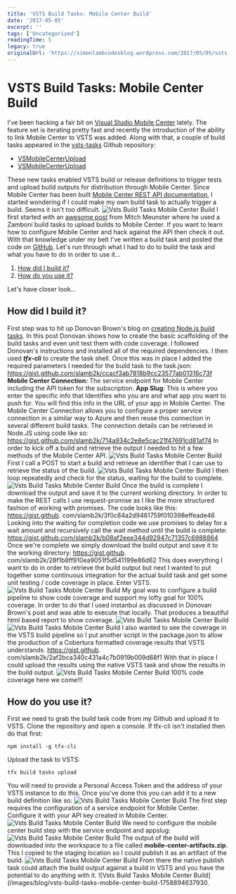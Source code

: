 ```yaml
---
title: 'VSTS Build Tasks: Mobile Center Build'
date: '2017-05-05'
excerpt: ''
tags: ['Uncategorized']
readingTime: 5
legacy: true
originalUrl: 'https://simonlambcodesblog.wordpress.com/2017/05/05/vsts-build-tasks-mobile-center-build/'
---
```


# VSTS Build Tasks: Mobile Center Build

I've been hacking a fair bit on [Visual Studio Mobile Center](https://www.visualstudio.com/vs/mobile-center/) lately. The feature set is iterating pretty fast and recently the introduction of the ability to link Mobile Center to VSTS was added. Along with that, a couple of build tasks appeared in the [vsts-tasks](https://github.com/Microsoft/vsts-tasks/tree/master/Tasks) Github repository:

- [VSMobileCenterUpload](https://github.com/Microsoft/vsts-tasks/tree/master/Tasks/VSMobileCenterTest)
- [VSMobileCenterUpload](https://github.com/Microsoft/vsts-tasks/tree/master/Tasks/VSMobileCenterTest)

These new tasks enabled VSTS build or release definitions to trigger tests and upload build outputs for distribution through Mobile Center. Since Mobile Center has been built [Mobile Center REST API documentation](https://docs.microsoft.com/en-us/mobile-center/api-docs/), I started wondering if I could make my own build task to actually trigger a build. Seems it isn't too difficult.
![Vsts Build Tasks Mobile Center Build](/images/blog/vsts-build-tasks-mobile-center-build-1758894633064.png) I first started with an [awesome post](https://mitchmuenster.wordpress.com/2016/11/16/using-mobile-center-preview-with-vsts/) from Mitch Meunster where he used a Zamboni build tasks to upload builds to Mobile Center.
If you want to learn how to configure Mobile Center and hack against the API then check it out. With that knowledge under my belt I've written a build task and posted the code on [GitHub](https://github.com/slamb2k/VSMobileCenterBuild). Let's run through what I had to do to build the task and what you have to do in order to use it...

1.  [How did I build it?](https://simonlambcodesblog.wordpress.com/2017/05/05/vsts-build-tasks-mobile-center-build/#howtobuild)
2.  [How do you use it?](https://simonlambcodesblog.wordpress.com/2017/05/05/vsts-build-tasks-mobile-center-build/#howtouse)

Let's have closer look...

## How did I build it?

First step was to hit up Donovan Brown's blog on [creating Node.js build tasks](http://donovanbrown.com/post/Writing-my-first-Nodejs-based-VSTS-Task). In this post Donovan shows how to create the basic scaffolding of the build tasks and even unit test them with code coverage. I followed Donovan's instructions and installed all of the required dependencies.
I then used _**tfx-cli**_ to create the task shell. Once this was in place I added the required parameters I needed for the build task to the task.json: https://gist.github.com/slamb2k/ccacf3ab7818b9cc23577ab01316c73f **Mobile Center Connection:** The service endpoint for Mobile Center including the API token for the subscription.
**App Slug**: This is where you enter the specific info that Identifies who you are and what app you want to push for. You will find this info in the URL of your app in Mobile Center. The Mobile Center Connection allows you to configure a proper service connection in a similar way to Azure and then reuse this connection in several different build tasks.
The connection details can be retrieved in Node.JS using code like so: https://gist.github.com/slamb2k/714a934c2e8e5cac21f47691cd81af74 In order to kick off a build and retrieve the output I needed to hit a few methods of the Mobile Center API. ![Vsts Build Tasks Mobile Center Build](/images/blog/vsts-build-tasks-mobile-center-build-1758894633395.png) First I call a POST to start a build and retrieve an identifier that I can use to retrieve the status of the build. ![Vsts Build Tasks Mobile Center Build](/images/blog/vsts-build-tasks-mobile-center-build-1758894633722.png) I then loop repeatedly and check for the status, waiting for the build to complete.
![Vsts Build Tasks Mobile Center Build](/images/blog/vsts-build-tasks-mobile-center-build-1758894634087.png) Once the build is complete I download the output and save it to the current working directory. In order to make the REST calls I use request-promise as I like the more structured fashion of working with promises. The code looks like this: https://gist.github.
com/slamb2k/3f0c84a2d9461759f010398effeade46 Looking into the waiting for completion code we use promises to delay for a wait amount and recursively call the wait method until the build is complete: https://gist.github.com/slamb2k/b08af2eee344d92947c71357c6988864 Once we're complete we simply download the build output and save it to the working directory: https://gist.github.
com/slamb2k/28f1b8ff910ea9051f5d541199e86d62 This does everything I want to do in order to retrieve the build output but next I wanted to put together some continuous integration for the actual build task and get some unit testing / code coverage in place. Enter VSTS. ![Vsts Build Tasks Mobile Center Build](/images/blog/vsts-build-tasks-mobile-center-build-1758894634421.png) My goal was to configure a build pipeline to show code coverage and support my lofty goal for 100% coverage. In order to do that I used instanbul as discussed in Donovan Brown's post and was able to execute that locally. That produces a beautiful html based report to show coverage. ![Vsts Build Tasks Mobile Center Build](/images/blog/vsts-build-tasks-mobile-center-build-1758894634796.png)
![Vsts Build Tasks Mobile Center Build](/images/blog/vsts-build-tasks-mobile-center-build-1758894635170.png) I also wanted to see the coverage in the VSTS build pipeline so I put another script in the package.json to allow the production of a Cobertura formatted coverage results that VSTS understands. https://gist.github.
com/slamb2k/2af2bca340c431a4c7b0919b009d68f1 With that in place I could upload the results using the native VSTS task and show the results in the build output. ![Vsts Build Tasks Mobile Center Build](/images/blog/vsts-build-tasks-mobile-center-build-1758894635536.png) 100% code coverage here we come!!!

## How do you use it?

First we need to grab the build task code from my Github and upload it to VSTS. Clone the repository and open a console. If tfx-cli isn't installed then do that first:

```
npm install -g tfx-cli
```

Upload the task to VSTS:

```
tfx build tasks upload
```

You will need to provide a Personal Access Token and the address of your VSTS instance to do this. Once you've done this you can add it to a new build definition like so: ![Vsts Build Tasks Mobile Center Build](/images/blog/vsts-build-tasks-mobile-center-build-1758894636030.png) The first step requires the configuration of a service endpoint for Mobile Center.
Configure it with your API key created in Mobile Center. ![Vsts Build Tasks Mobile Center Build](/images/blog/vsts-build-tasks-mobile-center-build-1758894636524.png) We need to configure the mobile center build step with the service endpoint and appslug: ![Vsts Build Tasks Mobile Center Build](/images/blog/vsts-build-tasks-mobile-center-build-1758894636954.png) The output of the build will downloaded into the workspace to a file called **mobile-center-artifacts.zip**. This I copied to the staging location so I could publish it as an artifact of the build. ![Vsts Build Tasks Mobile Center Build](/images/blog/vsts-build-tasks-mobile-center-build-1758894637439.png) From there the native publish task could attach the build output against a build in VSTS and you have the potential to do anything with it. ![Vsts Build Tasks Mobile Center Build](/images/blog/vsts-build-tasks-mobile-center-build-1758894637930.
